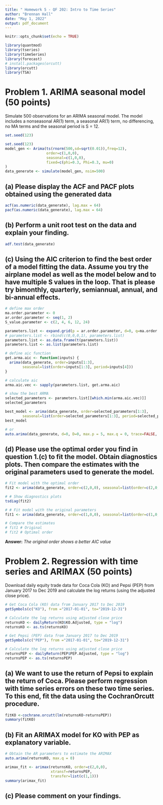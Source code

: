 ---
title: " Homework 5 - QF 202: Intro to Time Series"
author: "Brennan Hall"
date: "May 1, 2022"
output: pdf_document
---

```{r setup, include=FALSE}
knitr::opts_chunk$set(echo = TRUE)
```

```{r}
library(quantmod)
library(tseries)
library(timeSeries)
library(forecast)
# install.packages(orcutt)
library(orcutt)
library(TSA)
```

# Problem 1. ARIMA seasonal model (50 points)

Simulate 500 observations for an ARIMA seasonal model. The model includes a nonseasonal AR(1) term, a seasonal AR(1) term, no differencing, no MA terms and the seasonal period is S = 12. 

```{r}
set.seed(123)

set.seed(123)
model_gen <- Arima(ts(rnorm(500,sd=sqrt(0.01)),freq=12), 
                   order=c(1,0,0), 
                   seasonal=c(1,0,0),
                   fixed=c(phi=0.3, Phi=0.3, mu=0)
)
data_generate <- simulate(model_gen, nsim=500)
```

## (a) Please display the ACF and PACF plots obtained using the generated data

```{r}
acf(as.numeric(data_generate), lag.max = 64)
pacf(as.numeric(data_generate), lag.max = 64)
```


## (b) Perform a unit root test on the data and explain your finding.
```{r}
adf.test(data_generate)
```

## (c) Using the AIC criterion to find the best order of a model fitting the data. Assume you try the airplane model as well as the model below and to have multiple S values in the loop. That is please try bimonthly, quarterly, semiannual, annual, and bi-annual effects.


```{r, include=FALSE, eval=FALSE}
# define max order
ma.order.parameter <- 0
ar.order.parameter <- seq(1, 2)
S_value.parameter <- c(2, 4, 6, 12, 24)

parameters.list <- expand.grid(p = ar.order.parameter, d=0, q=ma.order.parameter, S=S_value.parameter)
# parameters.list <- rbind(c(0,0,0,1), parameters.list)
parameters.list <- as.data.frame(t(parameters.list))
parameters.list <- as.list(parameters.list)

# define aic function
get.arma.aic <- function(inputs) {
  arima(data_generate, order=inputs[1:3],
        seasonal=list(order=inputs[1:3], period=inputs[4]))
}

# calculate aic
arma.aic.vec <- sapply(parameters.list, get.arma.aic)

# show the best ARMA
selected_parameters <- parameters.list[[which.min(arma.aic.vec)]]
selected_parameters

best_model <- arima(data_generate, order=selected_parameters[1:3],
        seasonal=list(order=selected_parameters[1:3], period=selected_parameters[4]))
best_model
```

```{r}
# or
auto.arima(data_generate, d=0, D=0, max.p = 5, max.q = 0, trace=FALSE, seasonal = TRUE, ic = c("aic"))
```

## (d) Please use the optimal order you find in question 1.(c) to fit the model. Obtain diagnostics plots. Then compare the estimates with the original parameters used to generate the model.

```{r}
# Fit model with the optimal order
fit2 <- arima(data_generate, order=c(2,0,0), seasonal=list(order=c(2,0,0), period=12), method = c("CSS"))

# # Show diagnostics plots
tsdiag(fit2)

# # Fit model with the original parameters
fit1 <- arima(data_generate, order=c(1,0,0), seasonal=list(order=c(1,0,0), period=12))

# Compare the estimates
# fit1 # Original
# fit2 # Optimal order
```
**Answer:** _The original order shows a better AIC value_

# Problem 2. Regression with time series and ARIMAX (50 points)

Download daily equity trade data for Coca Cola (KO) and Pepsi (PEP) from January 2017 to Dec 2019 and calculate the log returns (using the adjusted close price).

```{r}
# Get Coca Cola (KO) data from January 2017 to Dec 2019
getSymbols(c("KO"), from ="2017-01-01", to="2019-12-31")

# Calculate the log returns using adjusted close price
returnsKO <- dailyReturn(KO$KO.Adjusted, type = "log")
returnsKO <- as.ts(returnsKO)

# Get Pepsi (PEP) data from January 2017 to Dec 2019
getSymbols(c("PEP"), from ="2017-01-01", to="2019-12-31")

# Calculate the log returns using adjusted close price
returnsPEP <- dailyReturn(PEP$PEP.Adjusted, type = "log")
returnsPEP <- as.ts(returnsPEP)
```

## (a) We want to use the return of Pepsi to explain the return of Coca. Please perform regression with time series errors on these two time series. To this end, fit the data using the CochranOrcutt procedure.

```{r}
fitKO <-cochrane.orcutt(lm(returnsKO~returnsPEP))
summary(fitKO)
```

## (b) Fit an ARIMAX model for KO with PEP as explanatory variable.

```{r}
# Obtain the AR parameters to estimate the ARIMAX
auto.arima(returnsKO, max.q = 0)
```


```{r}
arimax_fit <- arimax(returnsKO, order=c(2,0,0),
                     xtransf=returnsPEP,
                     transfer=list(c(1,1)))
summary(arimax_fit)
```

## (c) Please comment on your findings.
